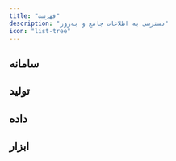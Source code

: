 ```yaml
---
title: "فهرست"
description: "دسترسی به اطلاعات جامع و به‌روز"
icon: "list-tree"
---
```


## سامانه

<CardGroup cols="2">
  <Card title="داشبورد" icon="sparkles">
    
  </Card>
  <Card title="کاربر" icon="sparkles">
    
  </Card>
  <Card title="دسترسی" icon="sparkles">
    
  </Card>
</CardGroup>

## تولید

<CardGroup cols="2">
  <Card title=" وب‌سایت" icon="sparkles">
    
  </Card>
  <Card title=" محتوا" icon="sparkles">
    
  </Card>
</CardGroup>

## داده

<CardGroup cols="2">
  <Card title="مدیریت کسب‌وکار‌ها" icon="sparkles">
    
  </Card>
  <Card title="مدیریت مخاطبان" icon="sparkles">
    
  </Card>
  <Card title="مدیریت کالا" icon="sparkles">
    
  </Card>
  <Card title="مدیریت‌برگه" icon="sparkles">
    
  </Card>
</CardGroup>

## ابزار

<CardGroup cols="2">
  <Card title="مدیریت قیمت و موجودی" icon="sparkles">
    
  </Card>
  <Card title="مدیریت سفارش" icon="sparkles">
    
  </Card>
  <Card title="مدیریت دیدگاه" icon="sparkles">
    
  </Card>
  <Card title="گفتگو آنلاین + هوش مصنوعی" icon="sparkles">
    
  </Card>
  <Card title="مدیریت رویداد" icon="sparkles">
    
  </Card>
  <Card title="مدیریت کمپین" icon="sparkles">
    
  </Card>
</CardGroup>